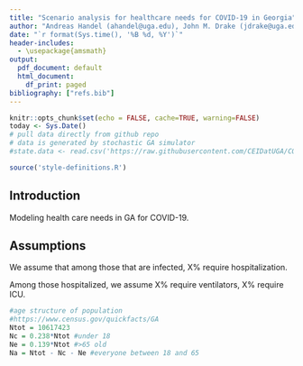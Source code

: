 ```yaml
---
title: "Scenario analysis for healthcare needs for COVID-19 in Georgia"
author: "Andreas Handel (ahandel@uga.edu), John M. Drake (jdrake@uga.edu)"
date: "`r format(Sys.time(), '%B %d, %Y')`"
header-includes:
  - \usepackage{amsmath}
output:
  pdf_document: default
  html_document:
    df_print: paged
bibliography: ["refs.bib"]
---
```


```r
knitr::opts_chunk$set(echo = FALSE, cache=TRUE, warning=FALSE)
today <- Sys.Date()
# pull data directly from github repo
# data is generated by stochastic GA simulator
#state.data <- read.csv('https://raw.githubusercontent.com/CEIDatUGA/COVID-19-DATA/master/UScases_by_state_wikipedia.csv?token=ABQMQXYOBV7TFRDQXWX2YQC6PEFIU')
```


```r
source('style-definitions.R')
```

## Introduction

Modeling health care needs in GA for COVID-19.


## Assumptions

We assume that among those that are infected, X% require hospitalization.

Among those hospitalized, we assume X% require ventilators, X% require ICU.


```r
#age structure of population
#https://www.census.gov/quickfacts/GA
Ntot = 10617423
Nc = 0.238*Ntot #under 18
Ne = 0.139*Ntot #>65 old
Na = Ntot - Nc - Ne #everyone between 18 and 65
```


```r

```


